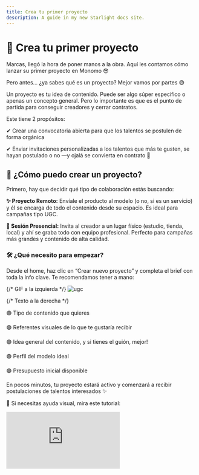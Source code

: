 ```yaml
---
title: Crea tu primer proyecto
description: A guide in my new Starlight docs site.
---
```

# 🎯 Crea tu primer proyecto

Marcas, llegó la hora de poner manos a la obra. Aquí les contamos cómo lanzar su primer proyecto en Monomo 😎

Pero antes... ¿ya sabes qué es un proyecto? Mejor vamos por partes 😅

Un proyecto es tu idea de contenido. Puede ser algo súper específico o apenas un concepto general. Pero lo importante es que es el punto de partida para conseguir creadores y cerrar contratos.

Este tiene 2 propósitos:

✔  Crear una convocatoria abierta para que los talentos se postulen de forma orgánica

✔ Enviar invitaciones personalizadas a los talentos que más te gusten, se hayan postulado o no —y ojalá se convierta en contrato 💜

## 🤔 ¿Cómo puedo crear un proyecto?

Primero, hay que decidir qué tipo de colaboración estás buscando:

**✨ Proyecto Remoto:** Envíale el producto al modelo (o no, si es un servicio) y él se encarga de todo el contenido desde su espacio. Es ideal para campañas tipo UGC.

**📍 Sesión Presencial:** Invita al creador a un lugar físico (estudio, tienda, local) y ahí se graba todo con equipo profesional. Perfecto para campañas más grandes y contenido de alta calidad.

### 🛠️ ¿Qué necesito para empezar?

Desde el home, haz clic en “Crear nuevo proyecto” y completa el brief con toda la info clave. Te recomendamos tener a mano: 

<div style={{ display: 'flex', alignItems: 'flex-start', gap: '24px', marginBottom: '32px' }}>
  {/* GIF a la izquierda */}
  <img src="/images/contenido-ugc-marcas.gif" alt="ugc" style={{ width: '240px', borderRadius: '8px' }} />

  {/* Texto a la derecha */}
  <div style={{ lineHeight: '1.8' }}>
    <p>🟣 Tipo de contenido que quieres</p>
    <p>🟣 Referentes visuales de lo que te gustaría recibir</p>
    <p>🟣 Idea general del contenido, y si tienes el guión, mejor!</p>
    <p>🟣 Perfil del modelo ideal</p>
    <p>🟣 Presupuesto inicial disponible</p>
  </div>
</div>

En pocos minutos, tu proyecto estará activo y comenzará a recibir postulaciones de talentos interesados ✨

👀 Si necesitas ayuda visual, mira este tutorial:

<div
  style={{
    position: 'relative',
    paddingBottom: '50%',
    height: 0,
    maxWidth: '560px',
    margin: '24px auto',
  }}
>
  <iframe
    src="https://www.youtube.com/embed/aOMNJ67-Lpo"
    frameBorder="0"
    allow="accelerometer; autoplay; clipboard-write; encrypted-media; gyroscope; picture-in-picture"
    allowFullScreen
    style={{
      position: 'absolute',
      top: 0,
      left: 0,
      width: '100%',
      height: '100%',
      borderRadius: '12px',
    }}
  />
</div>

## 🔍 ¿Cómo seleccionar a tu modelo ideal?

Y llegamos a la mejor parte: la búsqueda del talento ideal para nuestra propuesta 🤩

**👀 Explora Talentos en Monomo:** Ingresa al menú principal, selecciona la opción “Creadores”. Aquí tendrás acceso a todos los perfiles disponibles en tu país.

**📊 Aplica Filtros para reducir la búsqueda:** utiliza filtros como edad, características físicas, ubicación o experiencia previa en UGC. Esto te permitirá centrarte en los candidatos ideales.

**🖼️ Analiza Portafolios y Proyectos Anteriores:** Mira sus trabajos anteriores para ver si el estilo y nivel se alinean con tu idea.

**🌟 Evalúa con Criterios Específicos:** Piensa en la autenticidad del creador, su tono, y qué tanto se alinea con tu marca y tu audiencia.

<div
  style={{
    position: 'relative',
    paddingBottom: '50%',
    height: 0,
    maxWidth: '560px',
    margin: '24px auto',
  }}
>
  <iframe
    src="https://www.youtube.com/embed/WYl_cmxuTyo"
    frameBorder="0"
    allow="accelerometer; autoplay; clipboard-write; encrypted-media; gyroscope; picture-in-picture"
    allowFullScreen
    style={{
      position: 'absolute',
      top: 0,
      left: 0,
      width: '100%',
      height: '100%',
      borderRadius: '12px',
    }}
  />
</div>

### 😎 Feed de contenidos

Ahora bien, entre nos sabemos que hacer scroll en redes es un placer culposo. ¿Qué tal si te digo que podrás hacer lo mismo pero con los contenidos de nuestros talentos en la plataforma? Así como escuchaste 💅

Desde el menú, entra al [Feed de Contenido](https://app.monomo.com.co/feed), aplica filtros, explora, y si algo te gusta, entra al perfil del creador para ver más 🤙

<div
  style={{
    position: 'relative',
    paddingBottom: '50%',
    height: 0,
    maxWidth: '560px',
    margin: '24px auto',
  }}
>
  <iframe
    src="https://www.youtube.com/embed/YxBNVNz7ZjY"
    frameBorder="0"
    allow="accelerometer; autoplay; clipboard-write; encrypted-media; gyroscope; picture-in-picture"
    allowFullScreen
    style={{
      position: 'absolute',
      top: 0,
      left: 0,
      width: '100%',
      height: '100%',
      borderRadius: '12px',
    }}
  />
</div>

## Preguntas frecuentes:

**❓ ¿Si envío una oferta debo asumir que ya estoy contratando al modelo?**

No. La oferta es solo el primer paso. El modelo debe aceptarla y tú realizar el pago en la plataforma para que el contrato quede activo.

**❓ ¿Cómo contactar y negociar con los talentos?**

Muy fácil. Entra al perfil del modelo, haz clic en “Enviar oferta”, completa los detalles del proyecto y espera su respuesta para seguir conversando.

**❓ ¿Me pueden dan sus números personales para facilitar este contacto?**

No. Por privacidad y seguridad, toda la comunicación debe hacerse dentro de Monomo.

## 🧵 Para sintetizar:

Crear un proyecto es el primer paso para conectar con talentos que realmente se alineen con tu marca. No necesitas tener todo resuelto: empieza con lo que tienes y ve puliendo sobre la marcha 🤭
